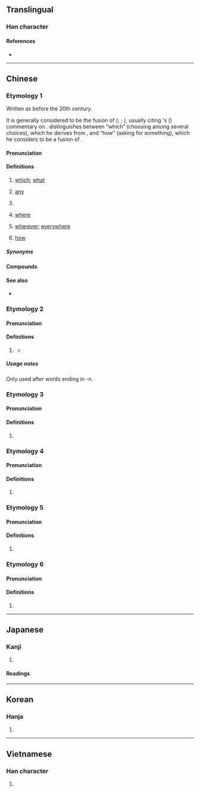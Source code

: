 {{character info}}
==Translingual==
{{stroke order|strokes=10}}

===Han character===
{{Han char|rn=30|rad=口|as=07|sn=10|four=67027|canj=RSQL|ids=⿰口那}}

====References====
* {{Han ref|kx=0190.180|dkj=03651|dj=0410.020|hdz=10623.070|uh=54EA|ud=21738|bh=ADFE|bd=44542}}

----

==Chinese==

===Etymology 1===
{{zh-forms|alt=那}}
Written as {{zh-l|*那}} before the 20th century.

It is generally considered to be the fusion of {{och-l|奈何|how|id=1,1}} ({{zh-ref|Wang, 1990}}; {{zh-ref|Sun, 1992}}; {{zh-ref|Shimura, 1995}}), usually citing {{w|Gu Yanwu}}'s ({{w2|zh|顧炎武}}) commentary on ''{{w|Zuozhuan}}''. {{zh-ref|Lü (1985)}} distinguishes between “which” (choosing among several choices), which he derives from {{och-l|若|id=3}}, and “how” (asking for something), which he considers to be a fusion of {{och-l|若何|how|id=3,1}}.

====Pronunciation====
{{zh-pron
|m=nǎ,něi,nǎi,er=y
|m_note=nǎr - “where; wherever; everywhere”; něi, nǎi - contraction of {{l|zh|哪[[一]]}} (determiner)
|c=naa5
|c-t=nai4,nai4*
|c-t_note=nai4 - determiner; nai4* - “where; wherever; everywhere”
|h=pfs=nai/s:nái;gd=ngai3
|h_note=nai - determiner; nái - “where”
|md=nā
|mn=ná/xm,qz,zz:nó͘
|mn_note=ná - vernacular; nó͘ - literary
|mn-t=na2
|w=2'na
|ma=y
|cat=det,pron
}}
{{attention|hak|nâ/nò}}

====Definitions====
{{zh-hanzi}}

# [[which]]; [[what]]
#: {{zh-x|你 更 喜歡{huan} 哪 個，這 個 還是 那 個？|'''Which''' do you prefer: this one or that one?}}
#: {{zh-x|你 是 從 哪 個 國家 來 的？|'''Which''' country are you from?}}
# [[any]]
#: {{zh-x|除 星期三 以外，我 哪 一 天 都 可以 來。|I can come any day except Wednesday.}}
# {{n-g|Indefinite determiner.}}
#: {{zh-x|他 害怕 哪 天 天 會 塌 下來。|He is afraid that '''one''' day the sky will fall down.}}
# [[where]]
#: {{zh-x|你 去 哪？|'''Where''' are you going?}}
# [[wherever]]; [[everywhere]]
#: {{zh-x|去 哪 都 行。|I'm fine with going '''anywhere'''.}}
# {{lb|zh|rhetorical question}} [[how]] {{gloss|used in rhetorical questions}}
#: {{zh-x|他 哪 像 個 學生。|He is '''nothing''' like a student!}}
#: {{zh-x|我 哪 知道。|'''How''' should I know?}}

=====Synonyms=====
{{zh-dial}}
{{zh-dial|哪裡}}

====Compounds====
{{zh-der|哪邊|哪個|哪會兒|哪家裡|哪裡|哪門子|哪能|哪怕|哪兒|哪兒的話|哪天|哪些|哪樣|哪塊|哪搭|哪會;nai voi}}

====See also====
* {{zh-l|那}}

===Etymology 2===
{{zh-forms|alt=吶}}

====Pronunciation====
{{zh-pron
|m=na,nei
|c=naa3,naa1
|mn-t=na7
|cat=part
}}

====Definitions====
{{zh-hanzi}}

# {{n-g|Sentence-final particle, equivalent to {{zh-l|啊|tr=a}}.}}
#: {{zh-x|現在 形勢 還是 很 嚴峻 哪{na}。|The current situation is still very grim.}}
#* {{zh-x|他 見 ^耶穌 行走，就 說：「看 哪{na}，這 是 ^神 的 羔羊！」|And looking upon Jesus as he walked, he saith, Behold the Lamb of God!|ref={{w2|zh|和合本|新標點和合本}} ([[w:Chinese Union Version|Chinese Union Version with New Punctuation]]), {{lang|zh|約翰福音}} (John) 1:36}}

=====Usage notes=====
Only used after words ending in -n.

===Etymology 3===
{{zh-forms}}

====Pronunciation====
{{zh-pron
|m=哪
|c=naa4,no4
|c-t=na3
|h=pfs=nà
|md=nò̤
|mn=lô
|mn-t=na5/la5
|w=3no
|cat=
}}

====Definitions====
{{zh-hanzi}}

# {{zh-only|哪吒}}

===Etymology 4===
{{zh-forms}}

====Pronunciation====
{{zh-pron
|m=nà
|cat=interj
}}

====Definitions====
{{zh-hanzi}}

# {{n-g|Used to indicate something that should be noticed.}}

===Etymology 5===
{{zh-forms}}

====Pronunciation====
{{zh-pron
|m=niè
|cat=pn
}}

====Definitions====
{{zh-hanzi}}

# {{n-g|Used in personal names.}}

===Etymology 6===
{{zh-forms}}

====Pronunciation====
{{zh-pron
|m=nuó
|cat=n
}}

====Definitions====
{{zh-hanzi}}

# {{zh-only|哪哪}}
{{zh-cat|Beginning}}

----

==Japanese==

===Kanji===
{{ja-kanji|grade=|rs=口07}}

# {{rfdef|ja|sort=口07}}

====Readings====
{{ja-readings
|goon=な
|kanon=だ
|kun=}}

----

==Korean==

===Hanja===
{{ko-hanja|hangeul=나|mr=na}}

# {{rfdef|ko|sort=口07}}

----

==Vietnamese==

===Han character===
{{vi-readings|reading=ná, nư, na, nạ|rs=口07}}

# {{rfdef|vi|sort=口07}}